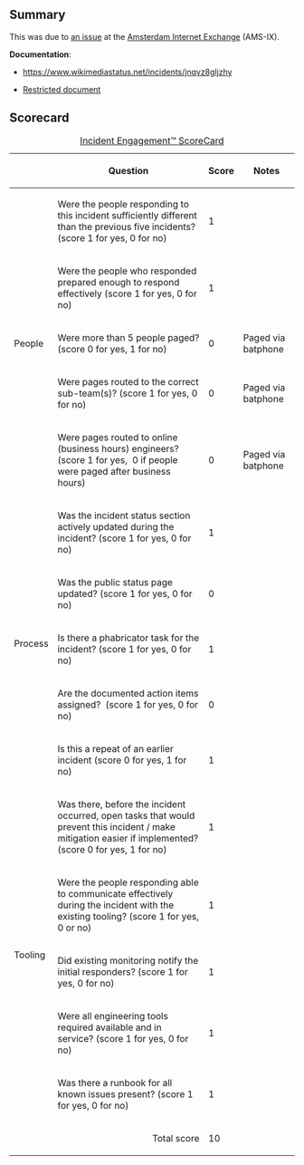 {{irdoc|status=final}}

==Summary==
{{Incident scorecard
| task = T305532
| paged-num = 
| responders-num = 
| coordinators = Jaime C
| start = 08:20
| end = 08:50
| impact = For 30 minutes, wikis were slow or unreachable for a portion of clients to the Esams data center. This is one of two DCs serving Europe, Middle-East, and Africa.
}}

This was due to [https://www.ams-ix.net/ams/news/outage-at-the-ams-ix-platform-in-amsterdam an issue] at the [[w:Amsterdam Internet Exchange|Amsterdam Internet Exchange]] (AMS-IX).

'''Documentation''':

* https://www.wikimediastatus.net/incidents/jnqvz8gljzhy

*[https://docs.google.com/document/d/1FfWF7LVyDpWvtIcv3G-Z4xaPZvOR3Rn05NZegywfVaY/edit#heading=h.vg6rb6x2eccy Restricted document]

==Scorecard==

{| class="wikitable"
|+[[Incident Scorecard|Incident Engagement™  ScoreCard]]
!
!Question
!Score
!Notes
|-
! rowspan="5" |People
|Were the people responding to this incident sufficiently different than the previous five incidents? (score 1 for yes, 0 for no)
|1
|
|-
|Were the people who responded prepared enough to respond effectively (score 1 for yes, 0 for no)
|1
|
|-
|Were more than 5 people paged? (score 0 for yes, 1 for no)
|0
|Paged via batphone
|-
|Were pages routed to the correct sub-team(s)? (score 1 for yes, 0 for no)
|0
|Paged via batphone
|-
|Were pages routed to online (business hours) engineers? (score 1 for yes,  0 if people were paged after business hours)
|0
|Paged via batphone
|-
! rowspan="5" |Process
|Was the incident status section actively updated during the incident? (score 1 for yes, 0 for no)
|1
|
|-
|Was the public status page updated? (score 1 for yes, 0 for no)
|0
|
|-
|Is there a phabricator task for the incident? (score 1 for yes, 0 for no)
|1
|
|-
|Are the documented action items assigned?  (score 1 for yes, 0 for no)
|0
|
|-
|Is this a repeat of an earlier incident (score 0 for yes, 1 for no)
|1
|
|-
! rowspan="5" |Tooling
|Was there, before the incident occurred, open tasks that would prevent this incident / make mitigation easier if implemented? (score 0 for yes, 1 for no)
|1
|
|-
|Were the people responding able to communicate effectively during the incident with the existing tooling? (score 1 for yes, 0 or no)
|1
|
|-
|Did existing monitoring notify the initial responders? (score 1 for yes, 0 for no)
|1
|
|-
|Were all engineering tools required available and in service? (score 1 for yes, 0 for no)
|1
|
|-
|Was there a runbook for all known issues present? (score 1 for yes, 0 for no)
|1
|
|-
! colspan="2" align="right" |Total score
|10
|
|}